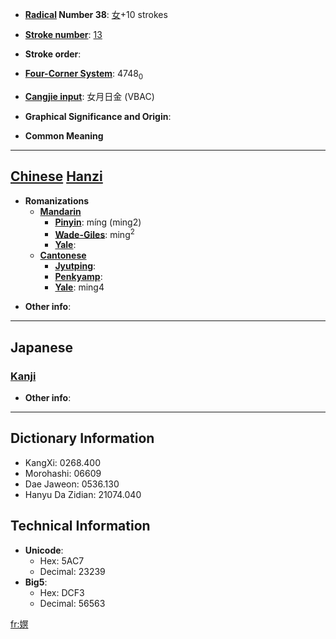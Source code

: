* '''[[Wiktionary:Chinese radical index| Radical]] Number 38''': [[Wiktionary:Chinese radical index 女|女]]+10 strokes

* '''[[Wiktionary:Chinese total strokes index|Stroke number]]''': [[Wiktionary:Chinese total strokes index 13|13]]

* '''Stroke order''': 

* '''[[Wiktionary:Chinese four corner index|Four-Corner System]]''': 4748<sub>0</sub>

* '''[[Wiktionary:Chinese Cangjie index|Cangjie input]]''': 女月日金 (VBAC)

* '''Graphical Significance and Origin''': 

* '''Common Meaning'''

----

== [[Chinese]] [[Hanzi]] ==

* '''Romanizations'''
** '''[[Mandarin]]'''
*** '''[[Pinyin]]''': míng (ming2)
*** '''[[Wade-Giles]]''': ming<sup>2</sup>
*** '''[[Yale]]''': 
** '''[[Cantonese]]'''
*** '''[[Jyutping]]''':
*** '''[[Penkyamp]]''': 
*** '''[[Yale]]''': ming4

* '''Other info''': 

----

==Japanese==
===[[Kanji]]===
{{kanji|on readings=[[べい]] (bei), [[みゃう]] (myau), [[ばう]] (bau)
|kun readings=[[おずおずとする]] (ozuozutosuru)
}}

* '''Other info''':  

----

== Dictionary Information ==

* KangXi: 0268.400
* Morohashi: 06609
* Dae Jaweon: 0536.130
* Hanyu Da Zidian: 21074.040

== Technical Information ==

* '''Unicode''':
** Hex: 5AC7
** Decimal: 23239
* '''Big5''':
** Hex: DCF3
** Decimal: 56563

[[fr:嫇]]